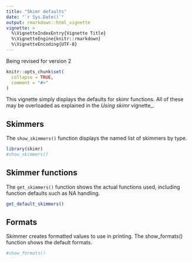 ```yaml
---
title: "Skimr defaults"
date: "`r Sys.Date()`"
output: rmarkdown::html_vignette
vignette: >
  %\VignetteIndexEntry{Vignette Title}
  %\VignetteEngine{knitr::rmarkdown}
  %\VignetteEncoding{UTF-8}
---
```


Being revised for version 2

```r
knitr::opts_chunk$set(
  collapse = TRUE,
  comment = "#>"
)
```

This vignette simply displays the defaults for skimr functions.
All of these may be overloaded as explained in the _Using skimr_ vignette_.

## Skimmers

The `show_skimmers()` function displays the named list of skimmers by type.

```r
library(skimr)
#show_skimmers()
```

## Skimmer functions

The `get_skimmers()` function shows the actual functions used, including 
function defaults such as NA handling.  

```r
get_default_skimmers()
```

## Formats

Skimmer creates formatted values to use in printing. The show_formats()
function shows the default formats. 

```r
#show_formats()
```

